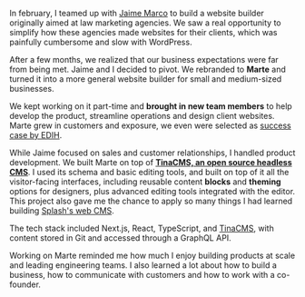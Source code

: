In february, I teamed up with [Jaime Marco](https://www.linkedin.com/in/jaimemarco/) to build a website builder originally aimed at law marketing agencies. We saw a real opportunity to simplify how these agencies made websites for their clients, which was painfully cumbersome and slow with WordPress.

After a few months, we realized that our business expectations were far from being met. Jaime and I decided to pivot. We rebranded to **Marte** and turned it into a more general website builder for small and medium-sized businesses.

We kept working on it part-time and **brought in new team members** to help develop the product, streamline operations and design client websites. Marte grew in customers and exposure, we even were selected as [success case by EDIH](https://www.edihmadrid.es/casos_de_exito/kuuli-technologies/).

While Jaime focused on sales and customer relationships, I handled product development. We built Marte on top of [**TinaCMS, an open source headless CMS**](https://tina.io/). I used its schema and basic editing tools, and built on top of it all the visitor-facing interfaces, including reusable content **blocks** and **theming** options for designers, plus advanced editing tools integrated with the editor. This project also gave me the chance to apply so many things I had learned building [Splash's web CMS](https://www.splashthat.com/).

The tech stack included Next.js, React, TypeScript, and [TinaCMS](https://tina.io/), with content stored in Git and accessed through a GraphQL API.

Working on Marte reminded me how much I enjoy building products at scale and leading engineering teams. I also learned a lot about how to build a business, how to communicate with customers and how to work with a co-founder.
